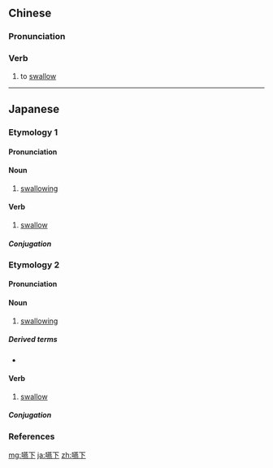 {{also|咽下}}
==Chinese==
{{zh-forms|s=咽下}}

===Pronunciation===
{{zh-pron
|m=yànxià
|cat=v
}}

===Verb===
{{zh-verb}}

# to [[swallow]]

----

==Japanese==

===Etymology 1===
{{ja-kanjitab|えん|か|yomi=o}}

====Pronunciation====
{{ja-pron|えんか|y=o}}

====Noun====
{{ja-noun|えんか}}

# [[swallowing]]

====Verb====
{{ja-verb-suru|tr=trans|えんか}}

# [[swallow]]

=====Conjugation=====
{{ja-suru|えんか}}

===Etymology 2===
{{ja-kanjitab|えん|げ|yomi=o}}

====Pronunciation====
{{ja-pron|えんげ|y=o|acc=1|acc_ref=DJR|acc2=0|acc2_ref=DJR}}

====Noun====
{{ja-noun|えんげ}}

# {{lb|ja|physiology|sort=えんげ}} [[swallowing]]

=====Derived terms=====
* {{ja-r|嚥下障害|えんげしょうがい}}

====Verb====
{{ja-verb-suru|tr=trans|えんげ}}

# {{lb|ja|physiology|sort=えんげ}} [[swallow]]

=====Conjugation=====
{{ja-suru|えんげ}}

===References===
<references />

[[mg:嚥下]]
[[ja:嚥下]]
[[zh:嚥下]]